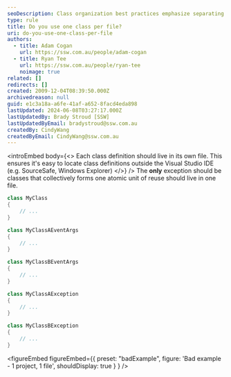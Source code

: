 ```yaml
---
seoDescription: Class organization best practices emphasize separating each class into its own file, except when multiple classes form a cohesive unit.
type: rule
title: Do you use one class per file?
uri: do-you-use-one-class-per-file
authors:
  - title: Adam Cogan
    url: https://ssw.com.au/people/adam-cogan
  - title: Ryan Tee
    url: https://ssw.com.au/people/ryan-tee
    noimage: true
related: []
redirects: []
created: 2009-12-04T08:39:50.000Z
archivedreason: null
guid: e1c3a18a-a6fe-41af-a652-8facd4eda898
lastUpdated: 2024-06-08T03:27:17.000Z
lastUpdatedBy: Brady Stroud [SSW]
lastUpdatedByEmail: bradystroud@ssw.com.au
createdBy: CindyWang
createdByEmail: CindyWang@ssw.com.au
---
```


<introEmbed
  body={<>
Each class definition should live in its own file. This ensures it's easy to locate class definitions outside the Visual Studio IDE (e.g. SourceSafe, Windows Explorer)
  </>}
/>
The **only** exception should be classes that collectively forms one atomic unit of reuse should live in one file.

```cs
class MyClass
{
    // ...
}

class MyClassAEventArgs
{
    // ...
}

class MyClassBEventArgs
{
    // ...
}

class MyClassAException
{
    // ...
}

class MyClassBException
{
    // ...
}
```

<figureEmbed figureEmbed={{
  preset: "badExample",
  figure: 'Bad example - 1 project, 1 file',
  shouldDisplay: true
} } />
